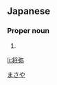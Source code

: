 ==Japanese==
{{ja-kanjitab|将|弥}}

===Proper noun===
{{ja-pos|proper|まさや}}

# {{given name|male|lang=ja}}

[[Category:Japanese male given names|まさや]]

[[li:将弥]]